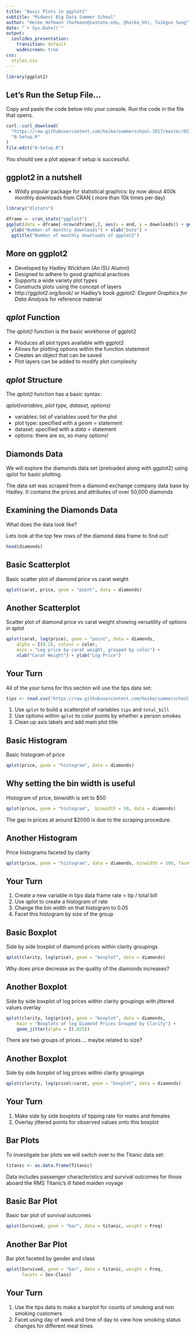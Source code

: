 ```yaml
---
title: "Basic Plots in ggplot2"
subtitle: "Midwest Big Data Summer School"
author: "Heike Hofmann (hofmann@iastate.edu, @heike_hh), Taikgun Song"
date: "`r Sys.Date()`"
output:
  ioslides_presentation:
    transition: default
    widescreen: true
css:
  styles.css
---
```


```r
library(ggplot2)
```

## Let's Run the Setup File...

Copy and paste the code below into your console. Run the code in the file that opens.

```r
curl::curl_download(
  "https://raw.githubusercontent.com/heike/summerschool-2017/master/02-graphics/code/0-Setup.R",
  "0-Setup.R"
)
file.edit("0-Setup.R")
```

You should see a plot appear if setup is successful.


## ggplot2 in a nutshell

- Wildly popular package for statistical graphics: by now about 400k monthly downloads from CRAN ( more than 10k times per day)

```r
library("dlstats")

dframe <- cran_stats("ggplot2")
ggplot(data = dframe[-nrow(dframe),], aes(x = end, y = downloads)) + geom_point() + geom_line() +
  ylab("Number of monthly downloads") + xlab("Date") +
  ggtitle("Number of monthly downloads of ggplot2")
```

## More on ggplot2

- Developed by Hadley Wickham (An ISU Alumni)
- Designed to adhere to good graphical practices
- Supports a wide variety plot types
- Constructs plots using the concept of layers\medskip
- http://ggplot2.org/book/ or Hadley's book *ggplot2: Elegant Graphics for Data Analysis* for reference material

## *qplot* Function

The *qplot()* function is the basic workhorse of ggplot2

- Produces all plot types available with ggplot2
- Allows for plotting options within the function statement
- Creates an object that can be saved
- Plot layers can be added to modify plot complexity

## *qplot* Structure

The *qplot()* function has a basic syntax:

*qplot(variables, plot type, dataset, options)*

- variables: list of variables used for the plot
- plot type: specified with a *geom =* statement
- dataset: specified with a *data =* statement
- options: there are so, so many options!

## Diamonds Data

We will explore the diamonds data set (preloaded along with ggplot2) using qplot for basic plotting.

The data set was scraped from a diamond exchange company data base by Hadley.  It contains the prices and attributes of over 50,000 diamonds

## Examining the Diamonds Data

What does the data look like?

Lets look at the top few rows of the diamond data frame to find out!

```r
head(diamonds)
```

## Basic Scatterplot

Basic scatter plot of diamond price vs carat weight

```r
qplot(carat, price, geom = "point", data = diamonds)
```

## Another Scatterplot

Scatter plot of diamond price vs carat weight showing versatility of options in qplot

```r
qplot(carat, log(price), geom = "point", data = diamonds, 
	alpha = I(0.2), colour = color, 
	main = "Log price by carat weight, grouped by color") + 
    xlab("Carat Weight") + ylab("Log Price")
```

## Your Turn {data-background=#527a7a}

All of the your turns for this section will use the tips data set:

```r
tips <- read.csv("https://raw.githubusercontent.com/heike/summerschool-2017/master/02-graphics/data/tips.csv")
```

1. Use `qplot` to build a scatterplot of variables `tips` and `total_bill`
2. Use options within `qplot` to color points by whether a person smokes
3. Clean up axis labels and add main plot title

## Basic Histogram

Basic histogram of price

```r
qplot(price, geom = "histogram", data = diamonds)
```

## Why setting the bin width is useful

Histogram of price, binwidth is set to $50 

```r
qplot(price, geom = "histogram",  binwidth = 50, data = diamonds)
```

The gap in prices at around $2000 is due to the scraping procedure.

## Another Histogram

Price histograms faceted by clarity

```r
qplot(price, geom = "histogram", data = diamonds, binwidth = 100, facets = .~clarity)
```

## Your Turn {data-background=#527a7a}

1. Create a new variable in tips data frame rate = tip / total bill
2. Use qplot to create a histogram of rate
3. Change the bin width on that histogram to 0.05
4. Facet this histogram by size of the group

## Basic Boxplot

Side by side boxplot of diamond prices within clarity groupings

```r
qplot(clarity, log(price), geom = "boxplot", data = diamonds)
```
Why does price decrease as the quality of the diamonds increases?

## Another Boxplot

Side by side boxplot of log prices within clarity groupings with jittered values overlay

```r
qplot(clarity, log(price), geom = "boxplot", data = diamonds, 
	main = "Boxplots of log Diamond Prices Grouped by Clarity") +
	geom_jitter(alpha = I(.025))
```
There are two groups of prices ... maybe related to size?

## Another Boxplot

Side by side boxplot of log prices within clarity groupings 

```r
qplot(clarity, log(price)/carat, geom = "boxplot", data = diamonds)
```



## Your Turn {data-background=#527a7a}

1. Make side by side boxplots of tipping rate for males and females
2. Overlay jittered points for observed values onto this boxplot

## Bar Plots

To investigate bar plots we will switch over to the Titanic data set:

```r
titanic <- as.data.frame(Titanic)
```

Data includes passenger characteristics and survival outcomes for those aboard the RMS Titanic's ill fated maiden voyage

## Basic Bar Plot

Basic bar plot of survival outcomes

```r
qplot(Survived, geom = "bar", data = titanic, weight = Freq)
```

## Another Bar Plot

Bar plot faceted by gender and class

```r
qplot(Survived, geom = "bar", data = titanic, weight = Freq, 
      facets = Sex~Class)
```

## Your Turn {data-background=#527a7a}

1. Use the tips data to make a barplot for counts of smoking and non smoking customers
2. Facet using day of week and time of day to view how smoking status changes for different meal times
